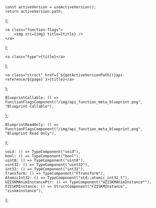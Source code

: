 
	const activeVersion = useActiveVersion();
	return activeVersion.path;
};

	<a class="function-flags">
		<img src={img} title={title} />
	</a>
);

	<a class="type">{title}</a>
);

	<a class="struct" href={`${getActiveVersionPath()}api-reference/${page}`}>{title}</a>
);

    BlueprintCallable: () => FunctionFlagsComponent("/img/api_function_meta_blueprint.png", "Blueprint Callable"),
};

    BlueprintReadOnly: () => FunctionFlagsComponent("/img/api_function_meta_blueprint.png", "Blueprint Read Only"),
};

	void: () => TypeComponent("void"),
	bool: () => TypeComponent("bool"),
	uint8: () => TypeComponent("uint8"),
	uint32: () => TypeComponent("uint32"),
	int32: () => TypeComponent("int32"),
	Transform: () => TypeComponent("FTransform"),
	AtomicInt32: () => TypeComponent("std::atomic_int32_t"),
	UZISKMAnimInstancePtr: () => TypeComponent("UZISKMAnimInstance*"),
	FZISKMInstance: () => StructComponent("FZISKMInstance", "ziskminstance"),
};